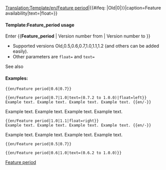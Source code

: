 <noinclude>[[Translation:Template/en/Feature period]]</noinclude><includeonly>{{en/VersionBox|{{#ifeq: {{{1|}}}|Old|0|{{{1|}}}}}|{{#ifeq: {{{2|}}}|Old|0|{{{2|}}}}}|caption=Feature availability|text={{{text|}}}|float={{{float|}}}}}</includeonly><noinclude>

====Template:Feature_period usage====
Enter <nowiki>{{</nowiki>'''Feature_period'''<nowiki> | Version number from | Version number to }}</nowiki>
*Supported versions Old,0.5,0.6,0.7,1.0,1.1,1.2 (and others can be added easily).
*Other parameters are <code>float=</code> and <code>text=</code>
See also {{s|Feature}}

====Examples:====
<pre>{{en/Feature period|0.6|0.7}}</pre>
{{en/Feature period|0.6|0.7}}
<pre>{{en/Feature period|0.7|1.0|text=(0.7.2 to 1.0.0)|float=left}}
Example text. Example text. Example text. Example text. {{en/-}}</pre>
{{en/Feature period|0.7|1.0|text=(0.7.2 to 1.0.0)|float=left}}
Example text. Example text. Example text. Example text. {{en/-}}
<pre>{{en/Feature period|1.0|1.1|float=right}}
Example text. Example text. Example text. Example text. {{en/-}}</pre>
{{en/Feature period|1.0|1.1|float=right}}
Example text. Example text. Example text. Example text. {{en/-}}
<pre>{{en/Feature period|0.5|0.7}}</pre>
{{en/Feature period|0.5|0.7}}
<pre>{{en/Feature period|0.6|1.0|text=(0.6.2 to 1.0.0)}}</pre>
{{en/Feature period|0.6|1.0|text=(0.6.2 to 1.0.0)}}


[[Category:en/Templates|Feature period]]
</noinclude>